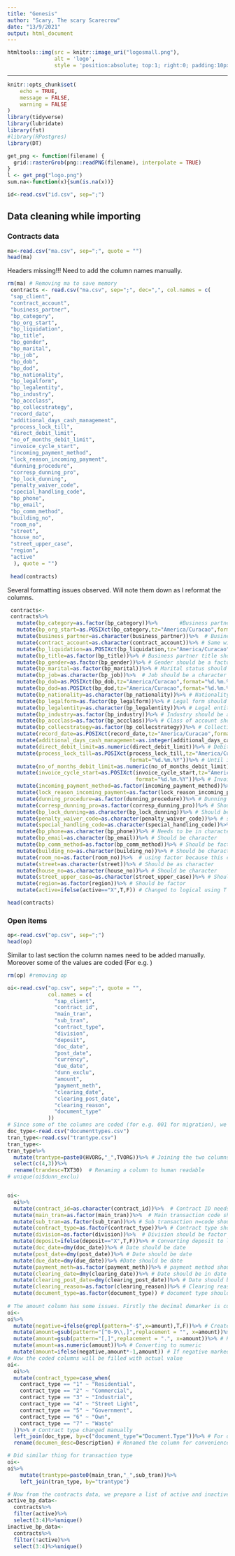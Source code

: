 ```yaml
---
title: "Genesis"
author: "Scary, The scary Scarecrow"
date: "13/9/2021"
output: html_document
---
```


```r
htmltools::img(src = knitr::image_uri("logosmall.png"), 
               alt = 'logo', 
               style = 'position:absolute; top:1; right:0; padding:10px;')
```

------------------------------------------------------------------------

```r
knitr::opts_chunk$set(
	echo = TRUE,
	message = FALSE,
	warning = FALSE
)
library(tidyverse)
library(lubridate)
library(fst)
#library(RPostgres)
library(DT)

get_png <- function(filename) {
  grid::rasterGrob(png::readPNG(filename), interpolate = TRUE)
}
l <- get_png("logo.png")
sum.na<-function(x){sum(is.na(x))}

id<-read.csv("id.csv", sep=";")
```


## Data cleaning while importing

### Contracts data 

```r
ma<-read.csv("ma.csv", sep=";", quote = "")
head(ma)
```
Headers missing!!! Need to add the column names manually.


```r
rm(ma) # Removing ma to save memory
 contracts <- read.csv("ma.csv", sep=";", dec=",", col.names = c(
 "sap_client",
 "contract_account",
 "business_partner",
 "bp_category",
 "bp_org_start",
 "bp_liquidation",
 "bp_title",
 "bp_gender",
 "bp_marital",
 "bp_job",
 "bp_dob",
 "bp_dod",
 "bp_nationality",
 "bp_legalform",
 "bp_legalentity",
 "bp_industry",
 "bp_accclass",
 "bp_collecstrategy",
 "record_date",
 "additional_days_cash_management",
 "process_lock_till",
 "direct_debit_limit",
 "no_of_months_debit_limit",
 "invoice_cycle_start",
 "incoming_payment_method",
 "lock_reason_incoming_payment",
 "dunning_procedure",
 "corresp_dunning_pro",
 "bp_lock_dunning",
 "penalty_waiver_code",
 "special_handling_code",
 "bp_phone",
 "bp_email",
 "bp_comm_method",
 "building_no",
 "room_no",
 "street",
 "house_no",
 "street_upper_case",
 "region",
 "active"
  ), quote = "")
 
 head(contracts)
```

Several formatting issues observed. Will note them down as I reformat the columns.

```r
 contracts<-
 contracts%>%
   mutate(bp_category=as.factor(bp_category))%>%       #Business partner should be a factor
   mutate(bp_org_start=as.POSIXct(bp_category,tz="America/Curacao",format="%d.%m.%Y"))%>% #Start date should be a date (and not character)
   mutate(business_partner=as.character(business_partner))%>%  # Business partner ID should be a character
   mutate(contract_account=as.character(contract_account))%>% # Same with contract id
   mutate(bp_liquidation=as.POSIXct(bp_liquidation,tz="America/Curacao",format="%d.%m.%Y"))%>% # liquidation date should be date
   mutate(bp_title=as.factor(bp_title))%>% # Business partner title should be a factor
   mutate(bp_gender=as.factor(bp_gender))%>% # Gender should be a factor
   mutate(bp_marital=as.factor(bp_marital))%>% # Marital status should be factor
   mutate(bp_job=as.character(bp_job))%>%  # Job should be a character
   mutate(bp_dob=as.POSIXct(bp_dob,tz="America/Curacao",format="%d.%m.%Y"))%>% #Date of birth should be a date
   mutate(bp_dod=as.POSIXct(bp_dod,tz="America/Curacao",format="%d.%m.%Y"))%>% #Date of demise should be a date
   mutate(bp_nationality=as.character(bp_nationality))%>% # Nationality should be a character
   mutate(bp_legalform=as.factor(bp_legalform))%>% # Legal form should be a factor
   mutate(bp_legalentity=as.character(bp_legalentity))%>% # Legal entity should be a factor
   mutate(bp_industry=as.factor(bp_industry))%>% # Industry should be a factor
   mutate(bp_accclass=as.factor(bp_accclass))%>% # Class of account should be factor
   mutate(bp_collecstrategy=as.factor(bp_collecstrategy))%>% # Collection strategy should be a factor
   mutate(record_date=as.POSIXct(record_date,tz="America/Curacao",format="%d.%m.%Y"))%>% # Date should be date
   mutate(additional_days_cash_management=as.integer(additional_days_cash_management))%>% # Additional days shuould be an integer, since it is no. of days
   mutate(direct_debit_limit=as.numeric(direct_debit_limit))%>% # Debit limit should be numeric
   mutate(process_lock_till=as.POSIXct(process_lock_till,tz="America/Curacao",
                                       format="%d.%m.%Y"))%>% # Until indicates date or time. Here date.
   mutate(no_of_months_debit_limit=as.numeric(no_of_months_debit_limit))%>% # number of months should be numeric
   mutate(invoice_cycle_start=as.POSIXct(invoice_cycle_start,tz="America/Curacao",
                                         format="%d.%m.%Y"))%>% # Invoice cycle start date should be date
   mutate(incoming_payment_method=as.factor(incoming_payment_method))%>% # Incoming payment method should be factor
   mutate(lock_reason_incoming_payment=as.factor(lock_reason_incoming_payment))%>% # Lock reason should be factor
   mutate(dunning_procedure=as.factor(dunning_procedure))%>% # Dunning procedure should be factor
   mutate(corresp_dunning_pro=as.factor(corresp_dunning_pro))%>% # Should be factor
   mutate(bp_lock_dunning=as.character(bp_lock_dunning))%>% # Should be character
   mutate(penalty_waiver_code=as.character(penalty_waiver_code))%>% # should be factor/character
   mutate(special_handling_code=as.character(special_handling_code))%>% # Should be character/factor
   mutate(bp_phone=as.character(bp_phone))%>% # Needs to be in character else will show in decimals etc.
   mutate(bp_email=as.character(bp_email))%>% # Should be character
   mutate(bp_comm_method=as.factor(bp_comm_method))%>% # Should be factor
   mutate(building_no=as.character(building_no))%>% # Should be character
   mutate(room_no=as.factor(room_no))%>%  # using factor because this column is used to identify area, confirmed by Rigo
   mutate(street=as.character(street))%>% # Should be as character
   mutate(house_no=as.character(house_no))%>% # Should be character
   mutate(street_upper_case=as.character(street_upper_case))%>% # Should be character
   mutate(region=as.factor(region))%>% # Should be factor
   mutate(active=ifelse(active=="X",T,F)) # Changed to logical using T and F instead of X

head(contracts)
```

### Open items

```r
op<-read.csv("op.csv", sep=";")
head(op)
```

Similar to last section the column names need to be added manually.
Moreover some of the values are coded (For e.g. )

```r
rm(op) #removing op

oi<-read.csv("op.csv", sep=";", quote = "",
             col.names = c(
               "sap_client",
               "contract_id",
               "main_tran",
               "sub_tran",
               "contract_type",
               "division",
               "deposit",
               "doc_date",
               "post_date",
               "currency",
               "due_date",
               "dunn_exclu",
               "amount",
               "payment_meth",
               "clearing_date",
               "clearing_post_date",
               "clearing_reason",
               "document_type"
             ))
# Since some of the columns are coded (for e.g. 001 for migration), we need to add the corresponding text. To do that, some documents have been created with the codes and their corresponding name/text. These data will be matched with the open items data.
doc_type<-read.csv("documenttypes.csv")
tran_type<-read.csv("trantype.csv")
tran_type<-
tran_type%>%
  mutate(trantype=paste0(HVORG,"_",TVORG))%>% # Joining the two columns for easier matching with open items data.
  select(c(4,3))%>%
  rename(trandesc=TXT30)  # Renaming a column to human readable
# unique(oi$dunn_exclu)


oi<-
  oi%>%
  mutate(contract_id=as.character(contract_id))%>%  # Contract ID needs to be character. We also need to match the format with the contracts table, in case we join the tables later.
  mutate(main_tran=as.factor(main_tran))%>%  # Main transaction code should be factor, not number
  mutate(sub_tran=as.factor(sub_tran))%>% # Sub transaction n=code should be factor, not number
  mutate(contract_type=as.factor(contract_type))%>% # Contract type should be factor
  mutate(division=as.factor(division))%>%  # Division should be factor
  mutate(deposit=ifelse(deposit=="X",T,F))%>% # Converting deposit to logical T/F instead of X and not
  mutate(doc_date=dmy(doc_date))%>% # Date should be date
  mutate(post_date=dmy(post_date))%>% # Date should be date
  mutate(due_date=dmy(due_date))%>% #Date should be date
  mutate(payment_meth=as.factor(payment_meth))%>% # payment method should be factor
  mutate(clearing_date=dmy(clearing_date))%>% # Date should be in date format
  mutate(clearing_post_date=dmy(clearing_post_date))%>% # Date should be in date format
  mutate(clearing_reason=as.factor(clearing_reason))%>% # Clearing reason should be factor
  mutate(document_type=as.factor(document_type)) # document type should be factor
 
# The amount column has some issues. Firstly the decimal demarker is comma. It did not convert into number despite mentioning while importing that decimal demarer is comma. That is because there is a "-" after the digits if the number is negative and R took it as text. So, now, I will resolve this issue.
oi<-  
oi%>%
  mutate(negative=ifelse(grepl(pattern="-$",x=amount),T,F))%>% # Create a column to mark negative transactions by identifying pattern in amount (ending with "-")
  mutate(amount=gsub(pattern="[^0-9\\,]",replacement = "", x=amount))%>% # Removing all the commas that are not used as decimal demarker
  mutate(amount=gsub(pattern="[,]",replacement = ".", x=amount))%>% # Replacing the decimal demarker comma with point
  mutate(amount=as.numeric(amount))%>% # Converting to numeric
  mutate(amount=ifelse(negative,amount*-1,amount)) # If negative marked then changing sign of amount
# Now the coded columns will be filled with actual value 
oi<-
  oi%>%
  mutate(contract_type=case_when(
    contract_type == "1" ~ "Residential",
    contract_type == "2" ~ "Commercial",
    contract_type == "3" ~ "Industrial",
    contract_type == "4" ~ "Street Light",
    contract_type == "5" ~ "Government",
    contract_type == "6" ~ "Own",
    contract_type == "7" ~ "Waste"
  ))%>% # Contract type changed manually
  left_join(doc_type, by=c("document_type"="Document.Type"))%>% # For document type, joined the corresponding table
  rename(documen_desc=Description) # Renamed the column for convenience

# Did similar thing for transaction type
oi<-  
oi%>%
    mutate(trantype=paste0(main_tran,"_",sub_tran))%>% 
    left_join(tran_type, by="trantype")

# Now from the contracts data, we prepare a list of active and inactive contracts
active_bp_data<-
  contracts%>%
  filter(active)%>%
  select(3:4)%>%unique()
inactive_bp_data<-
  contracts%>%
  filter(!active)%>%
  select(3:4)%>%unique()

```







